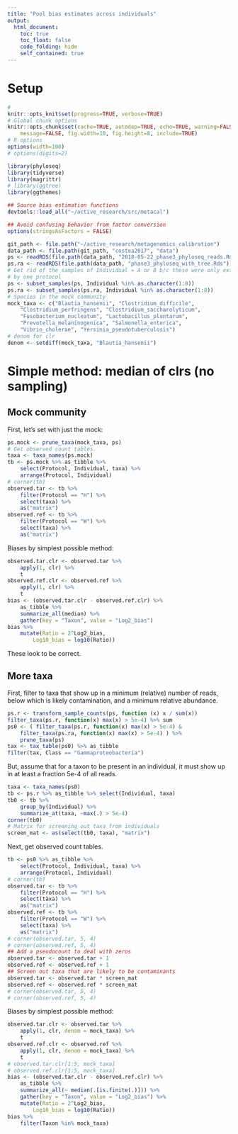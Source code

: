 ```yaml
---
title: "Pool bias estimates across individuals"
output:
  html_document:
    toc: true
    toc_float: false
    code_folding: hide
    self_contained: true
---
```


# Setup

```r
# 
knitr::opts_knit$set(progress=TRUE, verbose=TRUE)
# Global chunk options
knitr::opts_chunk$set(cache=TRUE, autodep=TRUE, echo=TRUE, warning=FALSE,
    message=FALSE, fig.width=10, fig.height=8, include=TRUE)
# R options
options(width=100)
# options(digits=2)
```

```r
library(phyloseq)
library(tidyverse)
library(magrittr)
# library(ggtree)
library(ggthemes)

## Source bias estimation functions
devtools::load_all("~/active_research/src/metacal")

## Avoid confusing behavior from factor conversion
options(stringsAsFactors = FALSE)
```

```r
git_path <- file.path("~/active_research/metagenomics_calibration")
data_path <- file.path(git_path, "costea2017", "data")
ps <- readRDS(file.path(data_path, "2018-05-22_phase3_phyloseq_reads.Rds"))
ps.ra <- readRDS(file.path(data_path, "phase3_phyloseq_with_tree.Rds"))
# Get rid of the samples of Individual = A or B b/c these were only extracted
# by one protocol
ps <- subset_samples(ps, Individual %in% as.character(1:8))
ps.ra <- subset_samples(ps.ra, Individual %in% as.character(1:8))
# Species in the mock community
mock_taxa <- c("Blautia_hansenii", "Clostridium_difficile",
    "Clostridium_perfringens", "Clostridium_saccharolyticum",
    "Fusobacterium_nucleatum", "Lactobacillus_plantarum",
    "Prevotella_melaninogenica", "Salmonella_enterica",
    "Vibrio_cholerae", "Yersinia_pseudotuberculosis")
# denom for clr
denom <- setdiff(mock_taxa, "Blautia_hansenii")
```

# Simple method: median of clrs (no sampling)

## Mock community

First, let's set with just the mock:
```r
ps.mock <- prune_taxa(mock_taxa, ps)
# Get observed count tables.
taxa <- taxa_names(ps.mock)
tb <- ps.mock %>% as_tibble %>%
    select(Protocol, Individual, taxa) %>%
    arrange(Protocol, Individual)
# corner(tb)
observed.tar <- tb %>% 
    filter(Protocol == "H") %>%
    select(taxa) %>%
    as("matrix")
observed.ref <- tb %>% 
    filter(Protocol == "W") %>%
    select(taxa) %>%
    as("matrix")
```

Biases by simplest possible method:
```r
observed.tar.clr <- observed.tar %>%
    apply(1, clr) %>%
    t
observed.ref.clr <- observed.ref %>%
    apply(1, clr) %>%
    t
bias <- (observed.tar.clr - observed.ref.clr) %>%
    as_tibble %>%
    summarize_all(median) %>%
    gather(key = "Taxon", value = "Log2_bias")
bias %>%
    mutate(Ratio = 2^Log2_bias,
        Log10_bias = log10(Ratio))
```
These look to be correct.

## More taxa

First, filter to taxa that show up in a minimum (relative) number of reads,
below which is likely contamination, and a minimum relative abundance.
```r
ps.r <- transform_sample_counts(ps, function (x) x / sum(x))
filter_taxa(ps.r, function(x) max(x) > 5e-4) %>% sum
ps0 <- ( filter_taxa(ps.r, function(x) max(x) > 5e-4) & 
    filter_taxa(ps.ra, function(x) max(x) > 5e-4) ) %>%
    prune_taxa(ps)
tax <- tax_table(ps0) %>% as_tibble
filter(tax, Class == "Gammaproteobacteria")
```
But, assume that for a taxon to be present in an individual, it must show up in
at least a fraction 5e-4 of all reads.
```r
taxa <- taxa_names(ps0)
tb <- ps.r %>% as_tibble %>% select(Individual, taxa)
tb0 <- tb %>%
    group_by(Individual) %>%
    summarize_at(taxa, ~max(.) > 5e-4)
corner(tb0)
# Matrix for screening out taxa from individuals
screen_mat <- as(select(tb0, taxa), "matrix")
```
Next, get observed count tables.
```r
tb <- ps0 %>% as_tibble %>%
    select(Protocol, Individual, taxa) %>%
    arrange(Protocol, Individual)
# corner(tb)
observed.tar <- tb %>% 
    filter(Protocol == "H") %>%
    select(taxa) %>%
    as("matrix")
observed.ref <- tb %>% 
    filter(Protocol == "W") %>%
    select(taxa) %>%
    as("matrix")
# corner(observed.tar, 5, 4)
# corner(observed.ref, 5, 4)
## Add a pseudocount to deal with zeros
observed.tar <- observed.tar + 1
observed.ref <- observed.ref + 1
## Screen out taxa that are likely to be contaminants
observed.tar <- observed.tar * screen_mat
observed.ref <- observed.ref * screen_mat
# corner(observed.tar, 5, 4)
# corner(observed.ref, 5, 4)
```

Biases by simplest possible method:
```r
observed.tar.clr <- observed.tar %>%
    apply(1, clr, denom = mock_taxa) %>%
    t
observed.ref.clr <- observed.ref %>%
    apply(1, clr, denom = mock_taxa) %>%
    t
# observed.tar.clr[1:5, mock_taxa]
# observed.ref.clr[1:5, mock_taxa]
bias <- (observed.tar.clr - observed.ref.clr) %>%
    as_tibble %>%
    summarize_all(~ median(.[is.finite(.)])) %>%
    gather(key = "Taxon", value = "Log2_bias") %>%
    mutate(Ratio = 2^Log2_bias,
        Log10_bias = log10(Ratio))
bias %>%
    filter(Taxon %in% mock_taxa)
```

